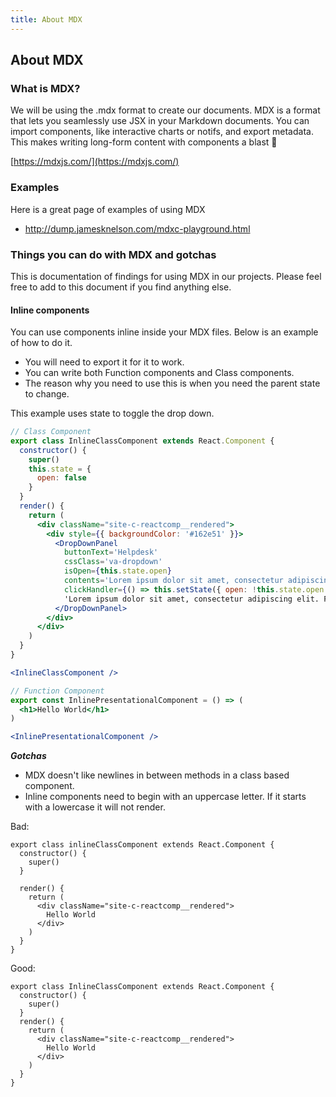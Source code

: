 ```yaml
---
title: About MDX
---
```


## About MDX

### What is MDX?
We will be using the .mdx format to create our documents.
MDX is a format that lets you seamlessly use JSX in your Markdown documents.
You can import components, like interactive charts or notifs, and export metadata.
This makes writing long-form content with components a blast 🚀

[https://mdxjs.com/](https://mdxjs.com/)

### Examples
Here is a great page of examples of using MDX

- http://dump.jamesknelson.com/mdxc-playground.html

### Things you can do with MDX and gotchas
This is documentation of findings for using MDX in our projects. Please feel
free to add to this document if you find anything else.

#### Inline components
You can use components inline inside your MDX files. Below is an example
of how to do it.

- You will need to export it for it to work.
- You can write both Function components and Class components.
- The reason why you need to use this is when you need the parent state to change.

This example uses state to toggle the drop down.

```jsx
// Class Component
export class InlineClassComponent extends React.Component {
  constructor() {
    super()
    this.state = {
      open: false
    }
  }
  render() {
    return (
      <div className="site-c-reactcomp__rendered">
        <div style={{ backgroundColor: '#162e51' }}>
          <DropDownPanel
            buttonText='Helpdesk'
            cssClass='va-dropdown'
            isOpen={this.state.open}
            contents='Lorem ipsum dolor sit amet, consectetur adipiscing elit. Fusce ullamcorper at eros eu suscipit. Ut imperdiet libero et luctus pretium.'
            clickHandler={() => this.setState({ open: !this.state.open }) }>
            'Lorem ipsum dolor sit amet, consectetur adipiscing elit. Fusce ullamcorper at eros eu suscipit. Ut imperdiet libero et luctus pretium.'
          </DropDownPanel>
        </div>
      </div>
    )
  }
}

<InlineClassComponent />

// Function Component
export const InlinePresentationalComponent = () => (
  <h1>Hello World</h1>
)

<InlinePresentationalComponent />
```

***Gotchas***
- MDX doesn't like newlines in between methods in a class based component.
- Inline components need to begin with an uppercase letter. If it starts with a
  lowercase it will not render.

Bad:

```
export class inlineClassComponent extends React.Component {
  constructor() {
    super()
  }

  render() {
    return (
      <div className="site-c-reactcomp__rendered">
        Hello World
      </div>
    )
  }
}
```

Good:
```
export class InlineClassComponent extends React.Component {
  constructor() {
    super()
  }
  render() {
    return (
      <div className="site-c-reactcomp__rendered">
        Hello World
      </div>
    )
  }
}
```
